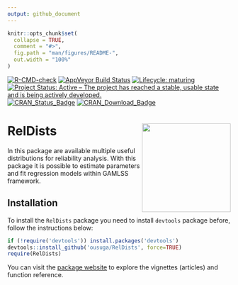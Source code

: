 ```yaml
---
output: github_document
---
```


<!-- README.md is generated from README.Rmd. Please edit that file -->

```r
knitr::opts_chunk$set(
  collapse = TRUE,
  comment = "#>",
  fig.path = "man/figures/README-",
  out.width = "100%"
)
```

<!-- badges: start -->
[![R-CMD-check](https://github.com/ousuga/RelDists/actions/workflows/R-CMD-check.yaml/badge.svg)](https://github.com/ousuga/RelDists/actions/workflows/R-CMD-check.yaml)
[![AppVeyor Build Status](https://ci.appveyor.com/api/projects/status/github/ousuga/RelDists?branch=master&svg=true)](https://ci.appveyor.com/project/ousuga/RelDists)
[![Lifecycle: maturing](https://img.shields.io/badge/lifecycle-maturing-blue.svg)](https://lifecycle.r-lib.org/articles/stages.html#maturing)
[![Project Status: Active – The project has reached a stable, usable state and is being actively developed.](https://www.repostatus.org/badges/latest/active.svg)](https://www.repostatus.org/#active)
[![CRAN\_Status\_Badge](http://www.r-pkg.org/badges/version-ago/RelDists)](https://cran.r-project.org/package=RelDists)
[![CRAN\_Download\_Badge](http://cranlogs.r-pkg.org/badges/RelDists)](https://cran.r-project.org/package=RelDists)
<!-- [![Travis build status](https://travis-ci.org/ousuga/RelDists.svg?branch=master)](https://travis-ci.org/ousuga/RelDists) -->
<!-- badges: end -->

# RelDists <img src="man/figures/RelDists4.3_gris.png"  height="200" style="float:right; height:200px;"/>

In this package are available multiple useful distributions for reliability analysis. With this package it is possible to estimate parameters and fit regression models within GAMLSS framework.

## Installation

To install the `RelDists` package you need to install `devtools` package before, follow the instructions below:

```r
if (!require('devtools')) install.packages('devtools')
devtools::install_github('ousuga/RelDists', force=TRUE)
require(RelDists)
```
You can visit the [package website](https://ousuga.github.io/RelDists/) to explore the vignettes (articles) and function reference. 

